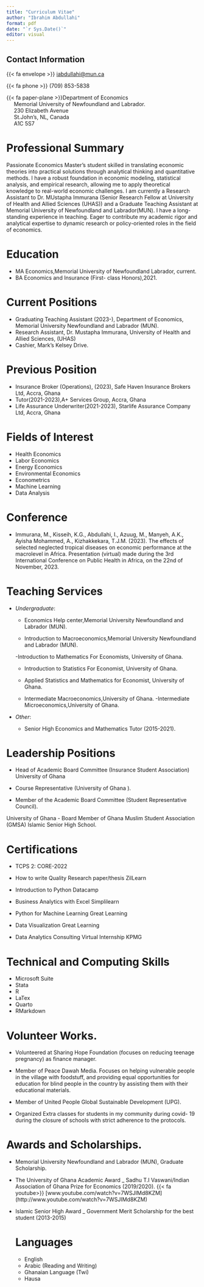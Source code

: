 ```yaml
---
title: "Curriculum Vitae"
author: "Ibrahim Abdullahi"
format: pdf
date: "`r Sys.Date()`"
editor: visual
---
```


## Contact Information

{{< fa envelope >}} [iabdullahi\@mun.ca](mailto:iabdullahi@mun.ca)

{{< fa phone >}} (709) 853-5838

{{< fa paper-plane >}}Department of Economics\
&nbsp;&nbsp;&nbsp;&nbsp; Memorial University of Newfoundland and Labrador.\
&nbsp;&nbsp;&nbsp;&nbsp; 230 Elizabeth Avenue\
&nbsp;&nbsp;&nbsp;&nbsp; St.John's, NL, Canada\
&nbsp;&nbsp;&nbsp;&nbsp; A1C 5S7

# Professional Summary

Passionate Economics Master's student skilled in translating economic theories into practical solutions through analytical thinking and quantitative methods. I have a robust foundation in economic modeling, statistical analysis, and empirical research, allowing me to apply theoretical knowledge to real-world economic challenges. I am currently a Research Assistant to Dr. MUstapha Immurana (Senior Research Fellow at University of Health and Allied Sciences (UHAS)) and a Graduate Teaching Assistant at Memorial University of Newfoundland and Labrador(MUN). I have a long-standing experience in teaching. Eager to contribute my academic rigor and analytical expertise to dynamic research or policy-oriented roles in the field of economics.

# Education

-   MA Economics,Memorial University of Newfoundland Labrador, current.
-   BA Economics and Insurance (First- class Honors),2021.

# Current Positions

-   Graduating Teaching Assistant (2023-), Department of Economics, Memorial University Newfoundland and Labrador (MUN).
-   Research Assistant, Dr. Mustapha Immurana, University of Health and Allied Sciences, (UHAS)
-   Cashier, Mark's Kelsey Drive.

# Previous Position

-   Insurance Broker (Operations), (2023), Safe Haven Insurance Brokers Ltd, Accra, Ghana
-   Tutor(2021-2023),A+ Services Group, Accra, Ghana
-   Life Assurance Underwriter(2021-2023), Starlife Assurance Company Ltd, Accra, Ghana

# Fields of Interest

-   Health Economics
-   Labor Economics
-   Energy Economics
-   Environmental Economics
-   Econometrics
-   Machine Learning
-   Data Analysis

# Conference

-   Immurana, M., Kisseih, K.G., Abdullahi, I., Azuug, M., Manyeh, A.K., Ayisha Mohammed, A., Kizhakkekara, T.J.M. (2023). The effects of selected neglected tropical diseases on economic performance at the macrolevel in Africa. Presentation (virtual) made during the 3rd International Conference on Public Health in Africa, on the 22nd of November, 2023.

# Teaching Services

-   *Undergraduate*:

    -   Economics Help center,Memorial University Newfoundland and Labrador (MUN).

    -   Introduction to Macroeconomics,Memorial University Newfoundland and Labrador (MUN).

    -Introduction to Mathematics For Economists, University of Ghana.

    -   Introduction to Statistics For Economist, University of Ghana.

    -   Applied Statistics and Mathematics for Economist, University of Ghana.

    -   Intermediate Macroeconomics,University of Ghana. -Intermediate Microeconomics,University of Ghana.

-   *Other*:

    -   Senior High Economics and Mathematics Tutor (2015-2021).

# Leadership Positions

-   Head of Academic Board Committee (Insurance Student Association) University of Ghana

-   Course Representative (University of Ghana ).

-   Member of the Academic Board Committee (Student Representative Council).

University of Ghana - Board Member of Ghana Muslim Student Association (GMSA) Islamic Senior High School.

# Certifications

-   TCPS 2: CORE-2022

-   How to write Quality Research paper/thesis ZilLearn

-   Introduction to Python Datacamp

-   Business Analytics with Excel Simplilearn

-   Python for Machine Learning Great Learning

-   Data Visualization Great Learning

-   Data Analytics Consulting Virtual Internship KPMG

# Technical and Computing Skills

-   Microsoft Suite
-   Stata
-   R
-   LaTex
-   Quarto
-   RMarkdown

# Volunteer Works.

-   Volunteered at Sharing Hope Foundation (focuses on reducing teenage pregnancy) as finance manager.

-   Member of Peace Dawah Media. Focuses on helping vulnerable people in the village with foodstuff, and providing equal opportunities for education for blind people in the country by assisting them with their educational materials.

-   Member of United People Global Sustainable Development (UPG).

-   Organized Extra classes for students in my community during covid- 19 during the closure of schools with strict adherence to the protocols.

# Awards and Scholarships.

-   Memorial University Newfoundland and Labrador (MUN), Graduate Scholarship.

-   The University of Ghana Academic Award \_ Sadhu T.I Vaswani/Indian Association of Ghana Prize for Economics (2019/2020). {{< fa youtube>}} \[www.youtube.com/watch?v=7WSJIMd8KZM\](http://www.youtube.com/watch?v=7WSJIMd8KZM)

-   Islamic Senior High Award \_ Government Merit Scholarship for the best student (2013-2015)

    # Languages

    -   English
    -   Arabic (Reading and Writing)
    -   Ghanaian Language (Twi)
    -   Hausa
